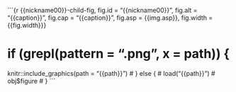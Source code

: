 

```{r {{nickname00}}-child-fig, fig.id = "{{nickname00}}", fig.alt = "{{caption}}", fig.cap = "{{caption}}", fig.asp = {{img.asp}}, fig.width = {{fig.width}}}


# if (grepl(pattern = ".png", x = path)) {
  knitr::include_graphics(path = "{{path}}")
# } else {
# load("{{path}}") 
#   obj$figure
# }
```

